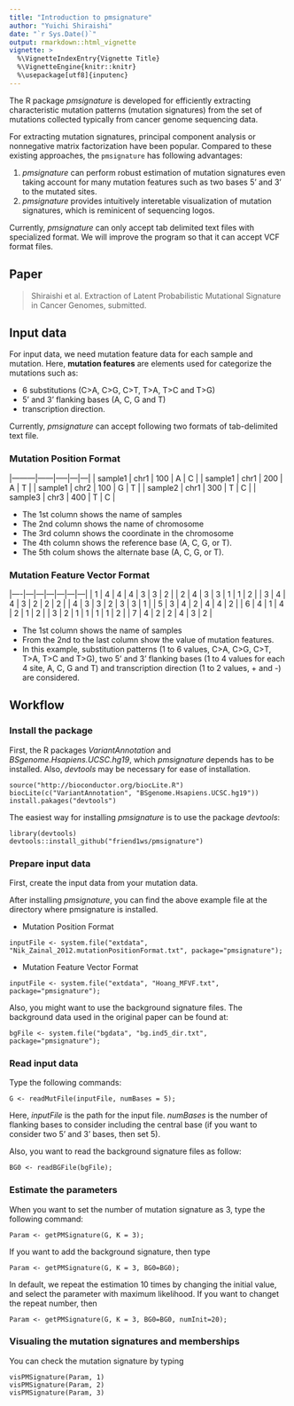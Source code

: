 ```yaml
---
title: "Introduction to pmsignature"
author: "Yuichi Shiraishi"
date: "`r Sys.Date()`"
output: rmarkdown::html_vignette
vignette: >
  %\VignetteIndexEntry{Vignette Title}
  %\VignetteEngine{knitr::knitr}
  %\usepackage[utf8]{inputenc}
---
```




The R package *pmsignature* is developed 
for efficiently extracting characteristic mutation patterns (mutation signatures) 
from the set of mutations collected typically from cancer genome sequencing data.

For extracting mutation signatures, 
principal component analysis or nonnegative matrix factorization have been popular.
Compared to these existing approaches, the `pmsignature` has following advantages:

1. *pmsignature* can perform robust estimation of mutation signatures even taking account for many mutation features such as two bases 5' and 3' to the mutated sites.
1. *pmsignature* provides intuitively interetable visualization of mutation signatures, which is reminicent of sequencing logos.

Currently, *pmsignature* can only accept tab delimited text files with specialized format. 
We will improve the program so that it can accept VCF format files.

## Paper

> Shiraishi et al. Extraction of Latent Probabilistic Mutational Signature in Cancer Genomes, submitted.

## Input data

For input data, we need mutation feature data for each sample and mutation.
Here, **mutation features** are elements used for categorize the mutations such as: 

* 6 substitutions (C>A, C>G, C>T, T>A, T>C and T>G)
* 5’ and 3’ flanking bases (A, C, G and T)
* transcription direction.

Currently, *pmsignature* can accept following two formats of tab-delimited text file.


### Mutation Position Format

|---------|------|-----|---|---|
| sample1 | chr1 | 100 | A | C |
| sample1 | chr1 | 200 | A | T |
| sample1 | chr2 | 100 | G | T |
| sample2 | chr1 | 300 | T | C |
| sample3 | chr3 | 400 | T | C |

* The 1st column shows the name of samples 
* The 2nd column shows the name of chromosome 
* The 3rd column shows the coordinate in the chromosome
* The 4th column shows the reference base (A, C, G, or T).
* The 5th colum shows the alternate base (A, C, G, or T).
  
  
### Mutation Feature Vector Format

|----|---|---|---|---|---|---|
|  1 | 4 | 4 | 4 | 3 | 3 | 2 |
|  2 | 4 | 3 | 3 | 1 | 1 | 2 |
|  3 | 4 | 4 | 3 | 2 | 2 | 2 |
|  4 | 3 | 3 | 2 | 3 | 3 | 1 |
|  5 | 3 | 4 | 2 | 4 | 4 | 2 |
|  6 | 4 | 1 | 4 | 2 | 1 | 2 |
|  3 | 2 | 1 | 1 | 1 | 1 | 2 |
|  7 | 4 | 2 | 2 | 4 | 3 | 2 |

* The 1st column shows the name of samples 
* From the 2nd to the last column show the value of mutation features.
* In this example, substitution patterns (1 to 6 values, C>A, C>G, C>T, T>A, T>C and T>G), two 5' and 3' flanking bases (1 to 4 values for each 4 site, A, C, G and T)
and transcription direction (1 to 2 values, + and -) are considered.


## Workflow

### Install the package

First, the R packages *VariantAnnotation* and *BSgenome.Hsapiens.UCSC.hg19*,
which *pmsignature* depends has to be installed.
Also, *devtools* may be necessary for ease of installation.

```
source("http://bioconductor.org/biocLite.R")
biocLite(c("VariantAnnotation", "BSgenome.Hsapiens.UCSC.hg19"))
install.pakages("devtools")
```

The easiest way for installing *pmsignature* is to use the package *devtools*:

```
library(devtools)
devtools::install_github("friend1ws/pmsignature")
```



### Prepare input data

First, create the input data from your mutation data.

After installing *pmsignature*,
you can find the above example file at the directory where pmsignature is installed.

* Mutation Position Format
```
inputFile <- system.file("extdata", "Nik_Zainal_2012.mutationPositionFormat.txt", package="pmsignature");
```

* Mutation Feature Vector Format
```
inputFile <- system.file("extdata", "Hoang_MFVF.txt", package="pmsignature");
```

Also, you might want to use the background signature files.
The background data used in the original paper can be found at:

```
bgFile <- system.file("bgdata", "bg.ind5_dir.txt", package="pmsignature");
```

### Read input data

Type the following commands:
```
G <- readMutFile(inputFile, numBases = 5);
```

Here, *inputFile* is the path for the input file. *numBases* is the number of flanking bases to consider including the central base (if you want to consider two 5' and 3' bases, then set 5).

Also, you want to read the background signature files as follow:

```
BG0 <- readBGFile(bgFile);
```

### Estimate the parameters


When you want to set the number of mutation signature as 3, type the following command:

```
Param <- getPMSignature(G, K = 3);
```

If you want to add the background signature, then type

```
Param <- getPMSignature(G, K = 3, BG0=BG0);
```

In default, we repeat the estimation 10 times by changing the initial value,
and select the parameter with maximum likelihood.
If you want to changet the repeat number, then

```
Param <- getPMSignature(G, K = 3, BG0=BG0, numInit=20);
```


### Visualing the mutation signatures and memberships

You can check the mutation signature by typing

```
visPMSignature(Param, 1)
visPMSignature(Param, 2)
visPMSignature(Param, 3)
```


